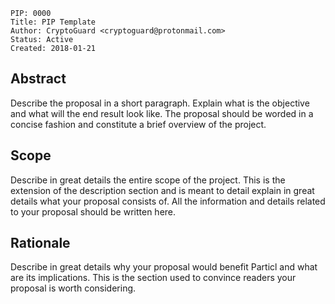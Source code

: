 <pre>
PIP: 0000
Title: PIP Template
Author: CryptoGuard <cryptoguard@protonmail.com>
Status: Active
Created: 2018-01-21
</pre>

==Abstract==

Describe the proposal in a short paragraph. Explain what is the objective and what will the end result look like. The proposal should be worded in a concise fashion and constitute a brief overview of the project.

==Scope==
Describe in great details the entire scope of the project. This is the extension of the description section and is meant to detail explain in great details what your proposal consists of. All the information and details related to your proposal should be written here.

==Rationale==
Describe in great details why your proposal would benefit Particl and what are its implications. This is the section used to convince readers your proposal is worth considering.

